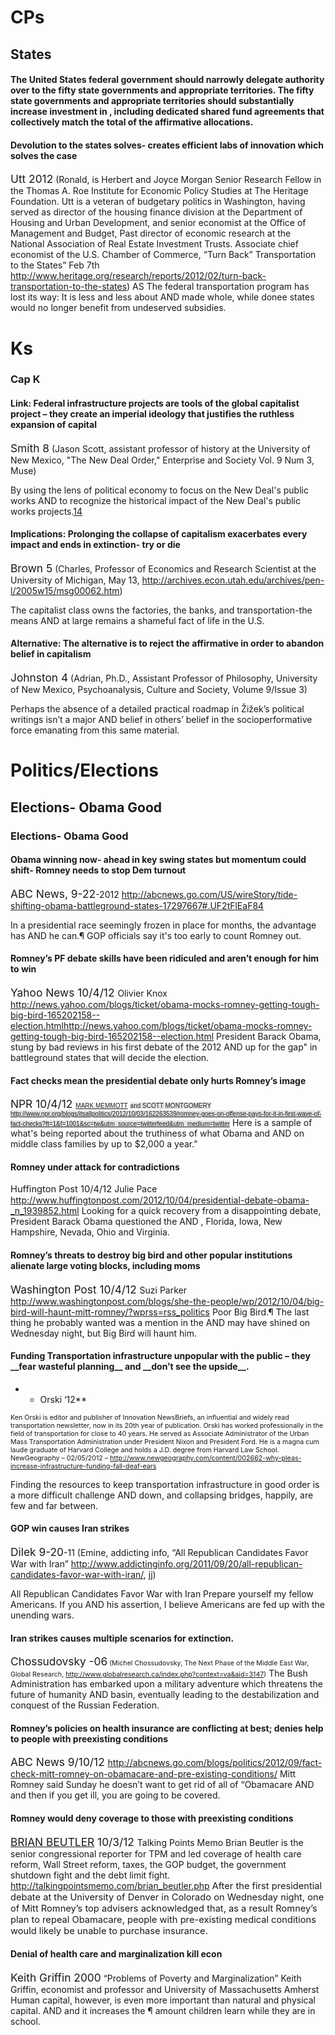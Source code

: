 =CPs= 
==States== 
====The United States federal government should narrowly delegate authority over <insert mandates of plan> to the fifty state governments and appropriate territories. The fifty state governments and appropriate territories should substantially increase investment in <insert mandates of plan>, including dedicated shared fund agreements that collectively match the total of the affirmative allocations.==== 

====Devolution to the states solves- creates efficient labs of innovation which solves the case==== 
<span style="font-size: 13pt;">Utt 2012</span> (Ronald, is Herbert and Joyce Morgan Senior Research Fellow in the Thomas A. Roe Institute for Economic Policy Studies at The Heritage Foundation. Utt is a veteran of budgetary politics in Washington, having served as director of the housing finance division at the Department of Housing and Urban Development, and senior economist at the Office of Management and Budget, Past director of economic research at the National Association of Real Estate Investment Trusts. Associate chief economist of the U.S. Chamber of Commerce, “Turn Back” Transportation to the States” Feb 7th http://www.heritage.org/research/reports/2012/02/turn-back-transportation-to-the-states) AS
The federal transportation program has lost its way: It is less and less about
AND
made whole, while donee states would no longer benefit from undeserved subsidies.

=Ks= 
===Cap K=== 
====<span class="StyleStyleBold12pt">Link: Federal infrastructure projects are tools of the global capitalist project – they create an imperial ideology that justifies the ruthless expansion of capital</span>==== 
<span style="font-size: 13pt;">Smith 8</span> (Jason Scott, assistant professor of history at the University of New Mexico, "The New Deal Order," Enterprise and Society Vol. 9 Num 3, Muse)

By using the lens of political economy to focus on the New Deal's public works
AND
to recognize the historical impact of the New Deal's public works projects.[[http://muse.jhu.edu.go.libproxy.wfubmc.edu/journals/enterprise_and_society/v009/9.3.smith.html#f14|14]]
====Implications: Prolonging the collapse of capitalism exacerbates every impact and ends in extinction- try or die==== 
<span style="font-size: 13pt;">Brown 5</span> (Charles, Professor of Economics and Research Scientist at the University of Michigan, May 13, http://archives.econ.utah.edu/archives/pen-l/2005w15/msg00062.htm)

The capitalist class owns the factories, the banks, and transportation-the means
AND
at large remains a shameful fact of life in the U.S.
====Alternative: The alternative is to reject the affirmative in order to abandon belief in capitalism==== 
<span style="font-size: 13pt;">Johnston 4</span> (Adrian, Ph.D., Assistant Professor of Philosophy, University of New Mexico, Psychoanalysis, Culture and Society, Volume 9/Issue 3)

Perhaps the absence of a detailed practical roadmap in Žižek’s political writings isn’t a major
AND
belief in others’ belief in the socioperformative force emanating from this same material.

=Politics/Elections= 
==Elections- Obama Good== 
===Elections- Obama Good=== 
====Obama winning now- ahead in key swing states but momentum could shift- Romney needs to stop Dem turnout==== 
<span style="font-size: 13pt;">ABC News, 9-22</span>-2012 [[http://abcnews.go.com/US/wireStory/tide-shifting-obama-battleground-states-17297667#.UF2tFlEaF84|http://abcnews.go.com/US/wireStory/tide-shifting-obama-battleground-states-17297667#.UF2tFlEaF84]]

In a presidential race seemingly frozen in place for months, the advantage has
AND
he can.¶ GOP officials say it's too early to count Romney out.
====Romney’s PF debate skills have been ridiculed and aren’t enough for him to win==== 
<span style="font-size: 13pt;">Yahoo News 10/4/12 </span>Olivier Knox http://news.yahoo.com/blogs/ticket/obama-mocks-romney-getting-tough-big-bird-165202158--election.htmlhttp://news.yahoo.com/blogs/ticket/obama-mocks-romney-getting-tough-big-bird-165202158--election.html
President Barack Obama, stung by bad reviews in his first debate of the 2012
AND
up for the gap" in battleground states that will decide the election.

====Fact checks mean the presidential debate only hurts Romney’s image==== 
<span style="font-size: 13pt;">NPR 10/4/12 </span> <span style="color: black; font-family: Arial,sans-serif; font-size: 7.5pt;">[[http://www.npr.org/people/104192887/mark-memmott|MARK MEMMOTT]]</span> <span style="background-color: #e5e5e5; font-family: Arial,sans-serif; font-size: 7.5pt;">and SCOTT MONTGOMERY http://www.npr.org/blogs/itsallpolitics/2012/10/03/162263539/romney-goes-on-offense-pays-for-it-in-first-wave-of-fact-checks?ft=1&f=1001&sc=tw&utm_source=twitterfeed&utm_medium=twitter</span>
Here is a sample of what's being reported about the truthiness of what Obama and
AND
on middle class families by up to $2,000 a year."

====Romney under attack for contradictions==== 
<span style="font-size: 11pt;">Huffington Post 10/4/12 </span>Julie Pace http://www.huffingtonpost.com/2012/10/04/presidential-debate-obama-_n_1939852.html
Looking for a quick recovery from a disappointing debate, President Barack Obama questioned the
AND
, Florida, Iowa, New Hampshire, Nevada, Ohio and Virginia.
====Romney’s threats to destroy big bird and other popular institutions alienate large voting blocks, including moms==== 
<span style="font-size: 13pt;">Washington Post 10/4/12 </span>Suzi Parker http://www.washingtonpost.com/blogs/she-the-people/wp/2012/10/04/big-bird-will-haunt-mitt-romney/?wprss=rss_politics
Poor Big Bird.¶ The last thing he probably wanted was a mention in the
AND
may have shined on Wednesday night, but Big Bird will haunt him.





====Funding Transportation infrastructure unpopular with the public – they __fear wasteful planning__ and __don’t see the upside__.==== 
**Orski ‘12**
<span style="font-size: 8pt;">Ken Orski is editor and publisher of Innovation NewsBriefs, an influential and widely read transportation newsletter, now in its 20th year of publication. Orski has worked professionally in the field of transportation for close to 40 years. He served as Associate Administrator of the Urban Mass Transportation Administration under President Nixon and President Ford. He is a magna cum laude graduate of Harvard College and holds a J.D. degree from Harvard Law School. NewGeography – 02/05/2012 – http://www.newgeography.com/content/002662-why-pleas-increase-infrastructure-funding-fall-deaf-ears</span>

Finding the resources to keep transportation infrastructure in good order is a more difficult challenge
AND
down, and collapsing bridges, happily, are few and far between.

====GOP win causes Iran strikes==== 
<span style="font-size: 13pt;">Dilek 9-20</span>-11 (Emine, addicting info, “All Republican Candidates Favor War with Iran” http://www.addictinginfo.org/2011/09/20/all-republican-candidates-favor-war-with-iran/, jj)

All Republican Candidates Favor War with Iran Prepare yourself my fellow Americans. If you
AND
his assertion, I believe Americans are fed up with the unending wars.

====Iran strikes causes multiple scenarios for extinction.==== 
<span style="font-size: 13pt;">Chossudovsky -06</span><span style="font-size: 8pt;"> (Michel Chossudovsky, The Next Phase of the Middle East War, Global Research, http://www.globalresearch.ca/index.php?context=va&aid=3147)</span>
The Bush Administration has embarked upon a military adventure which threatens the future of humanity
AND
basin, eventually leading to the destabilization and conquest of the Russian Federation.

====Romney’s policies on health insurance are conflicting at best; denies help to people with preexisting conditions==== 
<span style="font-size: 13pt;">ABC News 9/10/12 </span>http://abcnews.go.com/blogs/politics/2012/09/fact-check-mitt-romney-on-obamacare-and-pre-existing-conditions/
Mitt Romney said Sunday he doesn’t want to get rid of all of “Obamacare
AND
and then if you get ill, you are going to be covered.

====Romney would deny coverage to those with preexisting conditions==== 
<span style="font-size: 13pt;">[[http://talkingpointsmemo.com/brian_beutler.php|BRIAN BEUTLER]]</span><span style="font-size: 13pt;"> 10/3/12 </span>Talking Points Memo Brian Beutler is the senior congressional reporter for TPM and led coverage of health care reform, Wall Street reform, taxes, the GOP budget, the government shutdown fight and the debt limit fight. http://talkingpointsmemo.com/brian_beutler.php
<span style="font-size: 11pt;">After the first presidential debate at the University of Denver in Colorado on Wednesday night, one of Mitt Romney’s top advisers acknowledged that, as a result Romney’s plan to repeal Obamacare, people with pre-existing medical conditions would likely be unable to purchase insurance.</span>

====Denial of health care and marginalization kill econ==== 
<span style="font-size: 13pt;">Keith Griffin 2000</span> “Problems of Poverty and Marginalization” Keith Griffin, economist and professor and University of Massachusetts Amherst
Human capital, however, is even more important than natural and physical capital.
AND
and it increases the ¶ amount children learn while they are in school.